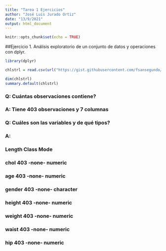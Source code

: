 ```yaml
---
title: "Tarea 1 Ejercicios"
author: "José Luis Jurado Ortiz"
date: "13/9/2021"
output: html_document
---
```


```r
knitr::opts_chunk$set(echo = TRUE)
```

##Ejercicio 1. Análisis exploratorio de un conjunto de datos y operaciones con dplyr.

```r
library(dplyr)

chlstrl = read.csv(url("https://gist.githubusercontent.com/fsansegundo/ee991e53e1a571dd34034c42b5516eae/raw/2206455b5772e90c5a2a24a3f42a84408fd1d1c5/cholesterol.csv"))

dim(chlstrl) 
summary.default(chlstrl) 
```
### Q: Cuántas observaciones contiene?
### A: Tiene 403 observaciones y 7 columnas

### Q: Cuáles son las variables y de qué tipos?
### A: 
###             Length Class  Mode     
### chol   403    -none- numeric  
### age    403    -none- numeric  
### gender 403    -none- character
### height 403    -none- numeric  
### weight 403    -none- numeric  
### waist  403    -none- numeric  
### hip    403    -none- numeric  


